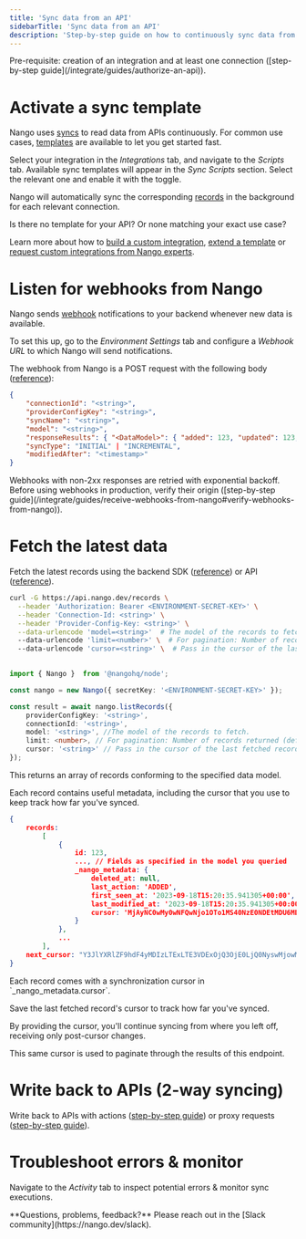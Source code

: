 ```yaml
---
title: 'Sync data from an API'
sidebarTitle: 'Sync data from an API'
description: 'Step-by-step guide on how to continuously sync data from an API (using a sync template).'
---
```


<Info>
Pre-requisite: creation of an integration and at least one connection ([step-by-step guide](/integrate/guides/authorize-an-api)).
</Info>

# Activate a sync template

Nango uses [syncs](/understand/concepts/syncs) to read data from APIs continuously. For common use cases, [templates](/understand/concepts/templates) are available to let you get started fast.

Select your integration in the _Integrations_ tab, and navigate to the _Scripts_ tab. Available sync templates will appear in the _Sync Scripts_ section. Select the relevant one and enable it with the toggle.

Nango will automatically sync the corresponding [records](/understand/concepts/syncs) in the background for each relevant connection.

<Tip>
Is there no template for your API? Or none matching your exact use case? 

Learn more about how to [build a custom integration](/customize/guides/create-a-custom-integration), [extend a template](/customize/guides/extend-an-integration-template) or [request custom integrations from Nango experts](/host/managed-integrations).
</Tip>

# Listen for webhooks from Nango

Nango sends [webhook](/understand/concepts/webhooks) notifications to your backend whenever new data is available. 

To set this up, go to the _Environment Settings_ tab and configure a _Webhook URL_ to which Nango will send notifications. 

The webhook from Nango is a POST request with the following body ([reference](/reference/webhooks)):
```json
{
    "connectionId": "<string>",
    "providerConfigKey": "<string>",
    "syncName": "<string>",
    "model": "<string>",
    "responseResults": { "<DataModel>": { "added": 123, "updated": 123, "deleted": 123 } },
    "syncType": "INITIAL" | "INCREMENTAL",
    "modifiedAfter": "<timestamp>"
}
```

<Tip>
Webhooks with non-2xx responses are retried with exponential backoff.
</Tip>

<Warning>
Before using webhooks in production, verify their origin ([step-by-step guide](/integrate/guides/receive-webhooks-from-nango#verify-webhooks-from-nango)).
</Warning>

# Fetch the latest data

Fetch the latest records using the backend SDK ([reference](/reference/sdks/node#get-records)) or API ([reference](/reference/api/sync/records-list)).

<Tabs>

<Tab title="cURL (standard endpoint)">

```bash
curl -G https://api.nango.dev/records \
  --header 'Authorization: Bearer <ENVIRONMENT-SECRET-KEY>' \
  --header 'Connection-Id: <string>' \
  --header 'Provider-Config-Key: <string>' \
  --data-urlencode 'model=<string>'  # The model of the records to fetch.
  --data-urlencode 'limit=<number>' \  # For pagination: Number of records returned (default: 100).
  --data-urlencode 'cursor=<string>' \  # Pass in the cursor of the last fetched record (omit on 1st fetch), then use to paginate through results.
  
```

</Tab>

<Tab title="Node SDK">

```ts
import { Nango }  from '@nangohq/node';

const nango = new Nango({ secretKey: '<ENVIRONMENT-SECRET-KEY>' });

const result = await nango.listRecords({
    providerConfigKey: '<string>',
    connectionId: '<string>',
    model: '<string>', //The model of the records to fetch.
    limit: <number>, // For pagination: Number of records returned (default: 100).
    cursor: '<string>' // Pass in the cursor of the last fetched record (omit on 1st fetch), then use to paginate through results.
});
```
</Tab>

</Tabs>

This returns an array of records conforming to the specified data model. 

Each record contains useful metadata, including the cursor that you use to keep track how far you've synced. 

```json
{
    records:
        [
            {
                id: 123,
                ..., // Fields as specified in the model you queried
                _nango_metadata: {
                    deleted_at: null,
                    last_action: 'ADDED',
                    first_seen_at: '2023-09-18T15:20:35.941305+00:00',
                    last_modified_at: '2023-09-18T15:20:35.941305+00:00',
                    cursor: 'MjAyNC0wMy0wNFQwNjo1OTo1MS40NzE0NDEtMDU6MDB8fDE1Y2NjODA1LTY0ZDUtNDk0MC1hN2UwLTQ1ZmM3MDQ5OTdhMQ=='
                }
            },
            ...
        ],
    next_cursor: "Y3JlYXRlZF9hdF4yMDIzLTExLTE3VDExOjQ3OjE0LjQ0NyswMjowMHxpZF4xYTE2MTYwMS0yMzk5LTQ4MzYtYWFiMi1mNjk1ZWI2YTZhYzI"
}
```

<Tip>
Each record comes with a synchronization cursor in `_nango_metadata.cursor`.

Save the last fetched record's cursor to track how far you've synced.

By providing the cursor, you'll continue syncing from where you left off, receiving only post-cursor changes.

This same cursor is used to paginate through the results of this endpoint.
</Tip>

# Write back to APIs (2-way syncing)

Write back to APIs with actions ([step-by-step guide](/integrate/guides/perform-workflows-with-an-api)) or proxy requests ([step-by-step guide](/integrate/guides/proxy-requests-to-an-api)). 

# Troubleshoot errors & monitor

Navigate to the _Activity_ tab to inspect potential errors & monitor sync executions. 

<Tip>
**Questions, problems, feedback?** Please reach out in the [Slack community](https://nango.dev/slack).
</Tip>